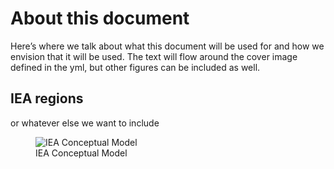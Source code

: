 # About this document {.unnumbered}

Here's where we talk about what this document will be used for and how we envision that it will be used. The text will flow around the cover image defined in the yml, but other figures can be included as well.

## IEA regions

 or whatever else we want to include

![IEA Conceptual Model](images/25March2025 _ IEA Program Structure Draft _Regions.png)

